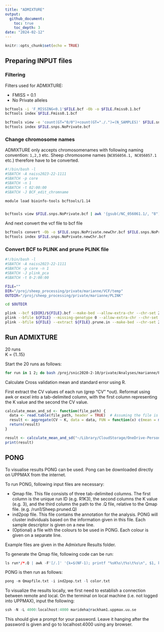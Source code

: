 ```yaml
---
title: "ADMIXTURE"
output: 
  github_document:
    toc: true
    toc_depth: 3
date: "2024-02-12"
---
```


```r
knitr::opts_chunk$set(echo = TRUE)
```

## Preparing INPUT files
### Filtering

Filters used for ADMIXTURE:

* FMISS = 0.1
* No Private alleles 

```bash
bcftools -i 'F_MISSING<0.1'$FILE.bcf -Ob -o $FILE.Fmiss0.1.bcf
bcftools index $FILE.Fmiss0.1.bcf

bcftools view -e 'count(GT="0/0")+count(GT="./.")=(N_SAMPLES)' $FILE.snps.bcf -Ob -o $FILE.snps.NoPrivate.bcf
bcftools index $FILE.snps.NoPrivate.bcf
```

### Change chromosome names

ADMIXTURE only accepts chromosomenames with following naming convention: `1,2,3` etc. Sheep chromosome names (`NC056056.1, NC056057.1` etc.) therefore have to be converted.

```bash
#!/bin/bash -l
#SBATCH -A naiss2023-22-1111
#SBATCH -p core
#SBATCH -n 1
#SBATCH -t 02:00:00
#SBATCH -J BCF_edit_chromname

module load bioinfo-tools bcftools/1.14


bcftools view $FILE.snps.NoPrivate.bcf | awk '{gsub(/NC_056061.1/, "8"); gsub(/NC_056056.1/, "3"); gsub(/NC_056058.1/, "5"); gsub(/NC_056067.1/, "14"); gsub(/NC_056063.1/, "10"); gsub(/NC_056068.1/, "15"); gsub(/NC_056060.1/, "7"); gsub(/NC_056054.1/, "1"); gsub(/NC_056062.1/, "9"); gsub(/NC_056059.1/, "6"); gsub(/NC_056055.1/, "2"); gsub(/NC_056064.1/, "11"); gsub(/NC_056066.1/, "13"); gsub(/NC_056065.1/, "12"); gsub(/NC_056057.1/, "4"); gsub(/NC_056069.1/, "16"); gsub(/NC_056072.1/, "19"); gsub(/NC_056075.1/, "22"); gsub(/NC_056070.1/, "17"); gsub(/NC_056073.1/, "20"); gsub(/NC_056076.1/, "23"); gsub(/NC_056071.1/, "18"); gsub(/NC_056074.1/, "21"); gsub(/NC_056077.1/, "24"); gsub(/NC_056078.1/, "25"); gsub(/NC_056079.1/, "26"); print;}' > $FILE.snps.NoPrivate.newChr.vcf
```

And next convert the vcf file to bcf file

```bash
bcftools convert -Ob -o $FILE.snps.NoPrivate.newChr.bcf $FILE.snps.NoPrivate.newChr.vcf
bcftools index $FILE.snps.NoPrivate.newChr.bcf
```

### Convert BCF to PLINK and prune PLINK file

```bash
#!/bin/bash -l
#SBATCH -A naiss2023-22-1111
#SBATCH -p core -n 1
#SBATCH -J plink_pca
#SBATCH -t 0-2:00:00

FILE=""
DIR="/proj/sheep_processing/private/marianne/VCF/temp"
OUTDIR="/proj/sheep_processing/private/marianne/PLINK"

cd $OUTDIR

plink --bcf ${DIR}/${FILE}.bcf --make-bed --allow-extra-chr --chr-set 26 --set-missing-var-ids @:# --out ${FILE}
plink --bfile ${FILE} --missing-genotype 0 --allow-extra-chr --chr-set 26 --indep-pairwise 50 5 0.5 --out ${FILE}
plink --bfile ${FILE} --extract ${FILE}.prune.in --make-bed --chr-set 26 --allow-extra-chr --out ${FILE}.LDprune
```

## Run ADMIXTURE

20 runs \
K = {1..15}

Start the 20 runs as follows:

```bash
for run in 1 2; do bash /proj/snic2020-2-10/private/Analyses/marianne/PROJECTS/EuropeanMouflon/SCRIPTS/ADMIXTURE_wrapper.sh $run; done
```

Calculate Cross validation mean and standard error using R.

First extract the CV values of each run (grep "CV" *out). Reformat using awk or excel into a tab-delimited column, with the first column representing the K value and the second the CV value.

```R
calculate_mean_and_sd <- function(file_path) {
  data <- read.table(file_path, header = TRUE)  # Assuming the file is tab-separated
  result <- aggregate(CV ~ K, data = data, FUN = function(x) c(mean = mean(x), sd = sd(x)))
  return(result)
}

result <- calculate_mean_and_sd("~/Library/CloudStorage/OneDrive-Personal/CTS/Rscripts/ADMIXTURE/CV.txt")
print(result)

```

## PONG

To visualise results PONG can be used. Pong can be downloaded directly on UPPMAX from the internet.

To run PONG, following input files are necessary:

* Qmap file. This file consists of three tab-delimited columns. The first column is the unique run ID (e.g. R1K3), the second columns the K value (e.g. 3), and the third column the path to the .Q file, relative to the Qmap file. (e.g. /run1/Sheep.pruned.Q)
* ind2pop file. This file contains the annotation for the analysis. PONG will cluster individuals based on the information given in this file. Each sample descriptor is given on a new line.
* (Optional) a file with the colours to be used in PONG. Each colour is given on a separate line.

Example files are given in the Admixture Results folder.

To generate the Qmap file, following code can be run:

```R
ls run*/*.Q | awk -F'[/.]' '{k=$(NF-1); printf "%sK%s\t%s\t%s\n", $1, k, k, $0}' > Qmapfile.txt

```

PONG is then run as follows:

```R
pong -m Qmapfile.txt -i ind2pop.txt -l color.txt
```


To visualize the results locally, we first need to establish a connection between remote and local. On the terminal on local machine (i.e. not logged into UPPMAX), input the following:

```R
ssh -N -L 4000:localhost:4000 marideha@rackham1.uppmax.uu.se
```

This should give a prompt for your password. Leave it hanging after the password is given and go to localhost:4000 using any browser.